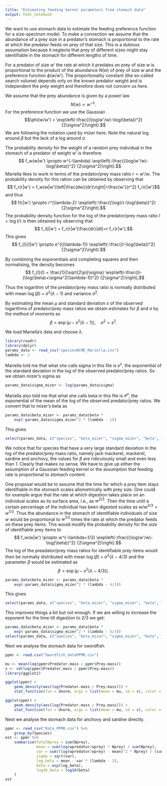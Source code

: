 ```yaml
---
title: "Estimating feeding kernel parameters from stomach data"
output: html_notebook
---
```


We want to use stomach data to estimate the feeding preference
function for a size-spectrum model. To make a connection we 
assume that the abundance of a prey size in a predator's stomach
is proportional to the rate at which the predator feeds on prey of 
that size. This is a dubious assumption because it neglects that
prey of different sizes might stay identifiable in the stomach for
different lengths of time.

For a predator of size $w'$ the rate at which it predates on
prey of size $w$ is proportional to the product of the abundance
$N(w)$ of prey of size $w$ and the preference function $\phi(w/w')$.
The proportionality constant (the so-called search volume) depends 
only on the known predator weight and is independent the prey weight
and therefore does not concern us here.

We assume that the prey abundance is given by a power law 
$$N(w)\propto w^{-\lambda}.$$
For the preference function we use the Gaussian
$$\phi(w/w') = \exp\left(-\frac{(\log(w'/w)-\log(\beta))^2}
  {2\sigma^2}\right).$$
We are following the notation used by mizer here. Note the natural log
around $\beta$ but the lack of a log around $\sigma$.

The probability density for the weight of a random prey individual
in the stomach of a predator of weight $w'$ is therefore
$$ f_w(w|w') \propto w^{-\lambda}
\exp\left(-\frac{(\log(w'/w)-\log(\beta))^2}
  {2\sigma^2}\right).$$
Mariella likes to work in terms of the predator/prey mass ratio $r=w'/w$.
The probability density for this ration can be obtained by observing that
$$ f_r(r|w') = f_w(w|w')\left|\frac{dw}{dr}\right|=\frac{w'}{r^2} f_r(r|w')$$
and thus
$$ f(r|w') \propto r^{\lambda-2}
\exp\left(-\frac{(\log(r)-\log(\beta))^2}
  {2\sigma^2}\right).$$
The probability density function
for the log of the predator/prey mass ratio $l = \log(r)$ is then obtained by observing that
$$ f_l(l|w') = f_r(r|w')\frac{dr}{dl}=r f_r(r|w').$$
This gives
$$ f_{l}(l|w') \propto e^{l(\lambda-1)}
\exp\left(-\frac{(l-\log(\beta))^2}
  {2\sigma^2}\right).$$

By combining the exponentials and completing squares and then 
normalising, the density becomes
$$ f_{l}(l) = 
\frac{1}{\sqrt{2\pi}\sigma}
\exp\left(-\frac{(l-(\log(\beta)+\sigma^2(\lambda-1))^2}
  {2\sigma^2}\right),$$

Thus the logarithm of the predator/prey mass ratio is normally distributed with
mean $\log(\beta)+\sigma^2(\lambda-1)$ and variance $\sigma^2$.


By estimating the mean $\mu$ and standard deviation $s$ of the observed
logarithms of predator/prey mass ratios we
obtain estimates for $\beta$ and $\sigma$ by the method of moments as
$$\beta = \exp(\mu-s^2(\lambda - 1)),~~~~ \sigma^2 = s^2.$$

We load Mariella's data and choose $\lambda$.
```r
library(readr)
library(dplyr)
params_data <- read_csv("speciesNCME_Mariella.csv")
lambda <- 2
```
Mariella told me that what she calls sigma in this file is $e^s$,
the exponential of the standard deviation in the log of the observed 
predator/prey ratios. So we obtain mizer's sigma as
```r
params_data$sigma_mizer <- log(params_data$sigma)
```
Mariella also told me that what she calls beta in this file is $e^\mu$,
the exponential of the mean of the log of the observed predator/prey ratios.
We convert that to mizer's beta as
```r
params_data$beta_mizer <- params_data$beta * 
    exp(-params_data$sigma_mizer^2 * (lambda - 1))
```
This gives
```r
select(params_data, c("species", "beta_mizer", "sigma_mizer", "beta", "sigma"))
```
We notice that for species that have a very large standard deviation in the log 
of the predator/prey mass ratio, namely jack mackerel, mackerel, sardine and 
anchovy, the values for $\beta$ are ridiculously small and even less than 1. 
Clearly that makes no sense. We have to give up either the assumption of
a Gaussian feeding kernel or the assumption that feeding rate is proportional
to stomach content.

One proposal would be to assume that the time for which a prey item stays
identifiable in the stomach scales allometrically with prey size. One could
for example argue that the rate at which digestion takes place on an
individual scales as its surface area, i.e., as $w^{2/3}$. Then the time
until a certain percentage of the individual has been digested scales as
$w/w^{2/3} = w^{1/3}$. Thus the abundance in the stomach of identifiable
individuals of size $w$ would be proportional to $w^{1/3}$ times the
rate at which the predator feeds on these prey items. This would modify
the probability density for the size of identifiable prey items to
$$ f_w(w|w') \propto w^{-\lambda+1/3}
\exp\left(-\frac{(\log(w'/w)-\log(\beta))^2}
  {2\sigma^2}\right).$$
The log of the preadator/prey mass ratios for identifiable prey items would 
then be normally distributed with mean $\log(\beta)+\sigma^2(\lambda-4/3)$
and the parameter $\beta$ would be estimated as
$$\beta = \exp(\mu-s^2(\lambda - 4/3)).$$
```r
params_data$beta_mizer <- params_data$beta * 
    exp(-params_data$sigma_mizer^2 * (lambda - 4/3))
```
This gives
```r
select(params_data, c("species", "beta_mizer", "sigma_mizer", "beta", "sigma"))
```
This improves things a bit but not enough. If we are willing to increase the exponent for the time till
digestion to $2/3$ we get:
```r
params_data$beta_mizer <- params_data$beta * 
    exp(-params_data$sigma_mizer^2 * (lambda - 5/3))
select(params_data, c("species", "beta_mizer", "sigma_mizer", "beta", "sigma"))
```

Next we analyse the stomach data for swordfish.
```r
ppmr <- read.csv("Swordfish_dataPPMR.csv")
```


```r
mu <- mean(log(ppmr$Predator.mass / ppmr$Prey.mass))
s <- sd(log(ppmr$Predator.mass / ppmr$Prey.mass))
library(ggplot2)
```
```r
ggplot(ppmr) +
    geom_density(aes(log(Predator.mass / Prey.mass))) +
    stat_function(fun = dnorm, args = list(mean = mu, sd = s), color = "blue")
```
```r
ggplot(ppmr) +
    geom_density(aes(log(Predator.mass / Prey.mass))) +
    stat_function(fun = dnorm, args = list(mean = mu, sd = s), color = "blue")
```


Next we analyse the stomach data for anchovy and sardine directly.
```r
ppmr <- read_csv("Data_PPMR.csv") %>%
    group_by(Species)
est <- ppmr %>%
    summarise(totalNprey = sum(Nprey),
              mean = sum(log(wpredator/wprey) * Nprey) / sum(Nprey), 
              var = sum((log(wpredator/wprey) - mean)^2 * Nprey) / (sum(Nprey) - 1),
              sigma = sqrt(var),
              log_beta = mean - var * (lambda - 1),
              beta = exp(log_beta),
              log10_beta = log10(beta)
    )
est
```
